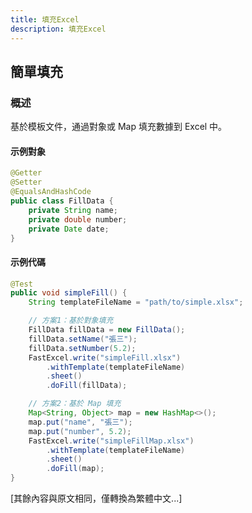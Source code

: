 ```yaml
---
title: 填充Excel
description: 填充Excel
---
```


## **簡單填充**

### 概述
基於模板文件，通過對象或 Map 填充數據到 Excel 中。

#### 示例對象
```java
@Getter
@Setter
@EqualsAndHashCode
public class FillData {
    private String name;
    private double number;
    private Date date;
}
```

#### 示例代碼
```java
@Test
public void simpleFill() {
    String templateFileName = "path/to/simple.xlsx";

    // 方案1：基於對象填充
    FillData fillData = new FillData();
    fillData.setName("張三");
    fillData.setNumber(5.2);
    FastExcel.write("simpleFill.xlsx")
        .withTemplate(templateFileName)
        .sheet()
        .doFill(fillData);

    // 方案2：基於 Map 填充
    Map<String, Object> map = new HashMap<>();
    map.put("name", "張三");
    map.put("number", 5.2);
    FastExcel.write("simpleFillMap.xlsx")
        .withTemplate(templateFileName)
        .sheet()
        .doFill(map);
}
```

[其餘內容與原文相同，僅轉換為繁體中文...] 